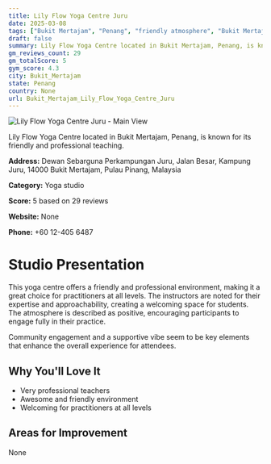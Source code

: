 ```yaml
---
title: Lily Flow Yoga Centre Juru
date: 2025-03-08
tags: ["Bukit Mertajam", "Penang", "friendly atmosphere", "Bukit Mertajam"]  
draft: false
summary: Lily Flow Yoga Centre located in Bukit Mertajam, Penang, is known for its friendly and professional teaching.
gm_reviews_count: 29
gm_totalScore: 5
gym_score: 4.3
city: Bukit_Mertajam
state: Penang
country: None
url: Bukit_Mertajam_Lily_Flow_Yoga_Centre_Juru
---
```


<div className="aspect-[16/9] relative my-8">
  <img 
    src="https://streetviewpixels-pa.googleapis.com/v1/thumbnail?panoid=PtzJBmgvMs15x7h-er1-Fw&cb_client=search.gws-prod.gps&w=408&h=240&yaw=296.64056&pitch=0&thumbfov=100"
    alt="Lily Flow Yoga Centre Juru - Main View"
    className="object-cover absolute inset-0 w-full h-full rounded-lg"
  />
</div>

Lily Flow Yoga Centre located in Bukit Mertajam, Penang, is known for its friendly and professional teaching.

**Address:** Dewan Sebarguna Perkampungan Juru, Jalan Besar, Kampung Juru, 14000 Bukit Mertajam, Pulau Pinang, Malaysia

**Category:** Yoga studio

**Score:** 5 based on 29 reviews

**Website:** None

**Phone:** +60 12-405 6487

# Studio Presentation

This yoga centre offers a friendly and professional environment, making it a great choice for practitioners at all levels. The instructors are noted for their expertise and approachability, creating a welcoming space for students. The atmosphere is described as positive, encouraging participants to engage fully in their practice.

Community engagement and a supportive vibe seem to be key elements that enhance the overall experience for attendees.

## Why You'll Love It

- Very professional teachers
- Awesome and friendly environment
- Welcoming for practitioners at all levels

## Areas for Improvement

None

<div className="grid grid-cols-1 xl:grid-cols-2 gap-4 my-8">

</div>
